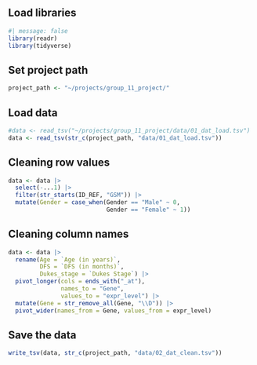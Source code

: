 ## Load libraries

```r
#| message: false 
library(readr) 
library(tidyverse)
```

## Set project path

```r
project_path <- "~/projects/group_11_project/"
```

## Load data

```r
#data <- read_tsv("~/projects/group_11_project/data/01_dat_load.tsv")
data <- read_tsv(str_c(project_path, "data/01_dat_load.tsv"))
```

## Cleaning row values

```r
data <- data |> 
  select(-...1) |> 
  filter(str_starts(ID_REF, "GSM")) |> 
  mutate(Gender = case_when(Gender == "Male" ~ 0,
                            Gender == "Female" ~ 1))
```

## Cleaning column names

```r
data <- data |> 
  rename(Age = `Age (in years)`,
         DFS = `DFS (in months)`,
         Dukes_stage = `Dukes Stage`) |> 
  pivot_longer(cols = ends_with("_at"),
               names_to = "Gene", 
               values_to = "expr_level") |> 
  mutate(Gene = str_remove_all(Gene, "\\D")) |> 
  pivot_wider(names_from = Gene, values_from = expr_level)

```

## Save the data

```r
write_tsv(data, str_c(project_path, "data/02_dat_clean.tsv"))
```
